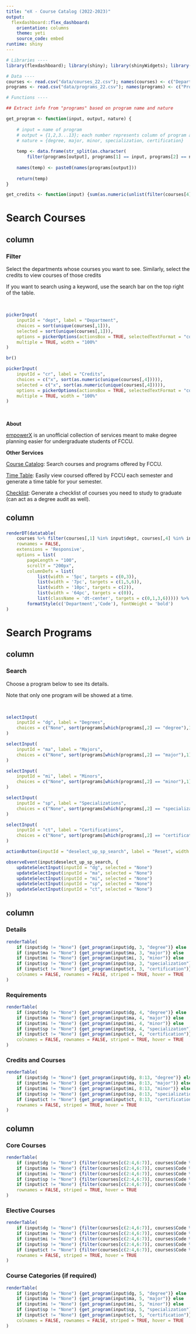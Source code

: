 ```yaml
---
title: "eX - Course Catalog (2022-2023)"
output: 
  flexdashboard::flex_dashboard:
    orientation: columns
    theme: yeti
    source_code: embed
runtime: shiny
---
```


<!--
Github repo: https://github.com/rafaefarrukh/EmpowerX 
Read README.md for details such as code notation and data files.
-->

```r

# Libraries ----
library(flexdashboard); library(shiny); library(shinyWidgets); library(tidyverse); library(DT)

# Data ----
courses <- read.csv("data/courses_22.csv"); names(courses) <- c("Department", "Code", "Title", "Credits", "Details", "Prerequisite", "Crosslisted Code")
programs <- read.csv("data/programs_22.csv"); names(programs) <- c("Program", "nature", "Details", "Requirements", "Course Categories", "Core Courses", "Elective Courses", "Total Credits", "Core Credits", "Elective Credits", "Total Courses", "Core Courses", "Elective Courses")

# Functions ----

## Extract info from "programs" based on program name and nature

get_program <- function(input, output, nature) {
    
    # input = name of program
    # output = {1,2,3...13}; each number represents column of program and the info in it
    # nature = {degree, major, minor, specialization, certification}
    
    temp <- data.frame(str_split(as.character(
        filter(programs[output], programs[1] == input, programs[2] == nature)), "\n"))
    
    names(temp) <- paste0(names(programs[output]))
    
    return(temp)
}

get_credits <- function(input) {sum(as.numeric(unlist(filter(courses[4], courses$Code %in% input))), na.rm = TRUE)}

```

<!------------------------------------------------------------------------------------------------->

# Search Courses

## column {.sidebar data-width="300"}

### Filter

Select the departments whose courses you want to see. Similarly, select the credits to view courses of those credits

If you want to search using a keyword, use the search bar on the top right of the table. 

<br>

```r

pickerInput(
    inputId = "dept", label = "Department", 
    choices = sort(unique(courses[,1])),
    selected = sort(unique(courses[,1])),
    options = pickerOptions(actionsBox = TRUE, selectedTextFormat = "count > 3"),
    multiple = TRUE, width = "100%"
)

br()

pickerInput(
    inputId = "cr", label = "Credits",
    choices = c("x", sort(as.numeric(unique(courses[,4])))),
    selected = c("x", sort(as.numeric(unique(courses[,4])))),
    options = pickerOptions(actionsBox = TRUE, selectedTextFormat = "count > 3"),
    multiple = TRUE, width = "100%"
)

```

<br>

**About**

[empowerX](https://github.com/rafaefarrukh/EmpowerX) is an unofficial collection of services meant to make degree planning easier for undergraduate students of FCCU.

**Other Services**

[Course Catalog](https://empowerx.shinyapps.io/CourseCatalog/): Search courses and programs offered by FCCU.

[Time Table](https://empowerx.shinyapps.io/TimeTable/): Easily view coursed offered by FCCU each semester and generate a time table for your semester.

[Checklist](https://empowerx.shinyapps.io/Checklist/): Generate a checklist of courses you need to study to graduate (can act as a degree audit as well).



## column {data-width="700"}

### {}


```r

renderDT(datatable(
    courses %>% filter(courses[,1] %in% input$dept, courses[,4] %in% input$cr),
    rownames = FALSE, 
    extensions = 'Responsive',
    options = list(
        pageLength = "100",
        scrollY = "200px",
        columnDefs = list(
            list(width = '5pc', targets = c(0,3)),
            list(width = '7pc', targets = c(1,5,6)),
            list(width = '10pc', targets = c(2)),
            list(width = '64pc', targets = c(0)),
            list(className = 'dt-center', targets = c(0,1,3,6))))) %>%
        formatStyle(c('Department','Code'), fontWeight = 'bold')
)

```

<!------------------------------------------------------------------------------------------------->

# Search Programs

## column {.sidebar data-width="250"}

### Search

Choose a program below to see its details.

Note that only one program will be showed at a time.

<br>

```r

selectInput(
    inputId = "dg", label = "Degrees",
    choices = c("None", sort(programs[which(programs[,2] == "degree"),1])), selected = "None"
)

selectInput(
    inputId = "ma", label = "Majors",
    choices = c("None", sort(programs[which(programs[,2] == "major"),1])), selected = "None"
)

selectInput(
    inputId = "mi", label = "Minors",
    choices = c("None", sort(programs[which(programs[,2] == "minor"),1])), selected = "None"
)

selectInput(
    inputId = "sp", label = "Specializations",
    choices = c("None", sort(programs[which(programs[,2] == "specialization"),1])), selected = "None"
)

selectInput(
    inputId = "ct", label = "Certifications",
    choices = c("None", sort(programs[which(programs[,2] == "certification"),1])), selected = "None"
)

actionButton(inputId = "deselect_up_sp_search", label = "Reset", width = "100%")

observeEvent(input$deselect_up_sp_search, {
    updateSelectInput(inputId = "dg", selected = "None")
    updateSelectInput(inputId = "ma", selected = "None")
    updateSelectInput(inputId = "mi", selected = "None")
    updateSelectInput(inputId = "sp", selected = "None")
    updateSelectInput(inputId = "ct", selected = "None")
})

```

## column {data-width="350"}

### Details {data-height="450"}

```r

renderTable(
    if (input$dg != "None") {get_program(input$dg, 3, "degree")} else
    if (input$ma != "None") {get_program(input$ma, 3, "major")} else
    if (input$mi != "None") {get_program(input$mi, 3, "minor")} else
    if (input$sp != "None") {get_program(input$sp, 3, "specialization")} else
    if (input$ct != "None") {get_program(input$ct, 3, "certification")},
    colnames = FALSE, rownames = FALSE, striped = TRUE, hover = TRUE
)

```

### Requirements {data-height="450"}

```r

renderTable(
    if (input$dg != "None") {get_program(input$dg, 4, "degree")} else
    if (input$ma != "None") {get_program(input$ma, 4, "major")} else
    if (input$mi != "None") {get_program(input$mi, 4, "minor")} else
    if (input$sp != "None") {get_program(input$sp, 4, "specialization")} else
    if (input$ct != "None") {get_program(input$ct, 4, "certification")},
    colnames = FALSE, rownames = FALSE, striped = TRUE, hover = TRUE
)

```

### Credits and Courses {data-height="100"}

```r

renderTable(
    if (input$dg != "None") {get_program(input$dg, 8:13, "degree")} else
    if (input$ma != "None") {get_program(input$ma, 8:13, "major")} else
    if (input$mi != "None") {get_program(input$mi, 8:13, "minor")} else
    if (input$sp != "None") {get_program(input$sp, 8:13, "specialization")} else
    if (input$ct != "None") {get_program(input$ct, 8:13, "certification")},
    rownames = FALSE, striped = TRUE, hover = TRUE
)

```

## column {.tabset data-width="350"}

### Core Courses

```r

renderTable(
    if (input$dg != "None") {filter(courses[c(2:4,6:7)], courses$Code %in% unlist(get_program(input$dg, 6, "degree")))} else
    if (input$ma != "None") {filter(courses[c(2:4,6:7)], courses$Code %in% unlist(get_program(input$ma, 6, "major")))} else
    if (input$mi != "None") {filter(courses[c(2:4,6:7)], courses$Code %in% unlist(get_program(input$mi, 6, "minor")))} else
    if (input$sp != "None") {filter(courses[c(2:4,6:7)], courses$Code %in% unlist(get_program(input$sp, 6, "specialization")))} else
    if (input$ct != "None") {filter(courses[c(2:4,6:7)], courses$Code %in% unlist(get_program(input$ct, 6, "certification")))},
    rownames = FALSE, striped = TRUE, hover = TRUE
)

```

### Elective Courses

```r

renderTable(
    if (input$dg != "None") {filter(courses[c(2:4,6:7)], courses$Code %in% unlist(get_program(input$dg, 7, "degree")))} else
    if (input$ma != "None") {filter(courses[c(2:4,6:7)], courses$Code %in% unlist(get_program(input$ma, 7, "major")))} else
    if (input$mi != "None") {filter(courses[c(2:4,6:7)], courses$Code %in% unlist(get_program(input$mi, 7, "minor")))} else
    if (input$sp != "None") {filter(courses[c(2:4,6:7)], courses$Code %in% unlist(get_program(input$sp, 7, "specialization")))} else
    if (input$ct != "None") {filter(courses[c(2:4,6:7)], courses$Code %in% unlist(get_program(input$ct, 7, "certification")))},
    rownames = FALSE, striped = TRUE, hover = TRUE
)

```

### Course Categories (if required)

```r

renderTable(
    if (input$dg != "None") {get_program(input$dg, 5, "degree")} else
    if (input$ma != "None") {get_program(input$ma, 5, "major")} else
    if (input$mi != "None") {get_program(input$mi, 5, "minor")} else
    if (input$sp != "None") {get_program(input$sp, 5, "specialization")} else
    if (input$ct != "None") {get_program(input$ct, 5, "certification")},
    colnames = FALSE, rownames = FALSE, striped = TRUE, hover = TRUE
)

```

<!------------------------------------------------------------------------------------------------->